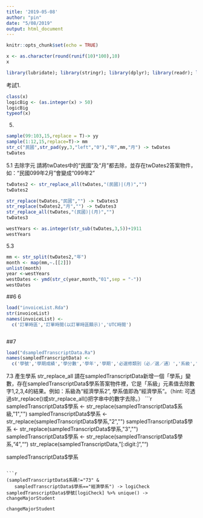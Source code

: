 ```yaml
---
title: '2019-05-08'
author: "pin"
date: "5/08/2019"
output: html_document
---
```


```r
knitr::opts_chunk$set(echo = TRUE)
```


```r
x <- as.character(round(runif(10)*100),10)
x
```

```r
library(lubridate); library(stringr); library(dplyr); library(readr); library(purrr)
```



考試1.
```r
class(x)
logicBig <- (as.integer(x) > 50)
logicBig
typeof(x)
```

5.
```r

sample(99:103,15,replace = T)-> yy
sample(1:12,15,replace=T)-> mm
str_c("民國",str_pad(yy,3,"left","0"),"年",mm,"月") -> twDates
twDates
```
5.1 去除字元
請將twDates中的“民國”及“月”都去除，並存在twDates2答案物件，如：“民國099年2月”會變成“099年2”
```r
twDates2 <- str_replace_all(twDates,"(民國)|(月)","")
twDates2
```

```r
str_replace(twDates,"民國","") -> twDates3
str_replace(twDates2,"月","") -> twDates3
str_replace_all(twDates,"(民國)|(月)","")
twDates3
```
```r
westYears <- as.integer(str_sub(twDates,3,5))+1911
westYears
```

5.3
```r
mm <- str_split(twDates2,"年")
month <- map(mm,~.[[2]])
unlist(month)
year <-westYears
westDates <- ymd(str_c(year,month,"01",sep = "-"))
westDates
```

##6
6
```r
load("invoiceList.Rda")
str(invoiceList)
names(invoiceList) <-
  c('訂單時區','訂單時間(以訂單時區顯示)','UTC時間')
```
```r

```


##7
```r
load("dsampledTranscriptData.Ra")
names(sampledTranscriptData) <- 
  c('學號','學期成績','學分數','學年','學期','必選修類別（必／選／通）','系級','科目名稱','年級','學屆')
```

7.3 產生學系 str_replace_all
請在sampledTranscriptData新增一個「學系」變數，存在sampledTranscriptData$學系答案物件裡，它是「系級」元素值去除數字1,2,3,4的結果。例如：系級為“經濟學系2”, 學系值即為“經濟學系”。（hint: 可透過str_replace()或str_replace_all()把字串中的數字去除。）
```r
sampledTranscriptData$學系 <- str_replace(sampledTranscriptData$系級,"1","")
sampledTranscriptData$學系 <- str_replace(sampledTranscriptData$學系,"2","")
sampledTranscriptData$學系 <- str_replace(sampledTranscriptData$學系,"3","")
sampledTranscriptData$學系 <- str_replace(sampledTranscriptData$學系,"4","")
str_replace(sampledTranscriptData,"[:digit:]","")

sampledTranscriptData$學系 
```

```r
(sampledTranscriptData$系碼!="73" & 
   sampledTranscriptData$學系=="經濟學系") -> logiCheck
sampledTranscriptData$學號[logiCheck] %>% unique() -> changeMajorStudent

changeMajorStudent
```











